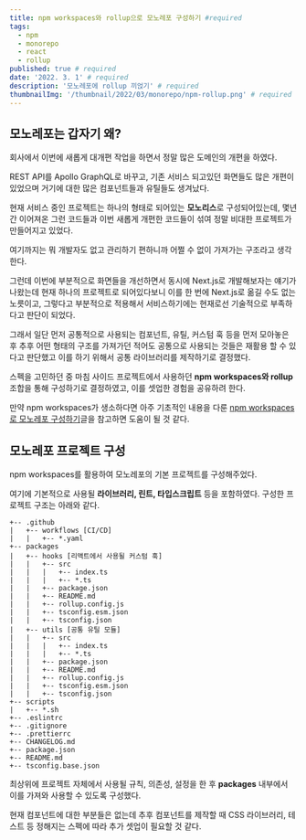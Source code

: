 ```yaml
---
title: npm workspaces와 rollup으로 모노레포 구성하기 #required
tags:
  - npm
  - monorepo
  - react
  - rollup
published: true # required
date: '2022. 3. 1' # required
description: '모노레포에 rollup 끼얹기' # required
thumbnailImg: '/thumbnail/2022/03/monorepo/npm-rollup.png' # required
---
```


## 모노레포는 갑자기 왜?

회사에서 이번에 새롭게 대개편 작업을 하면서 정말 많은 도메인의 개편을 하였다.

REST API를 Apollo GraphQL로 바꾸고, 기존 서비스 되고있던 화면들도 많은 개편이 있었으며 거기에 대한 많은 컴포넌트들과 유틸들도 생겨났다.

현재 서비스 중인 프로젝트는 하나의 형태로 되어있는 **모노리스**로 구성되어있는데, 몇년간 이어져온 그런 코드들과 이번 새롭게 개편한 코드들이 섞여 정말 비대한 프로젝트가 만들어지고 있었다.

여기까지는 뭐 개발자도 없고 관리하기 편하니까 어쩔 수 없이 가져가는 구조라고 생각한다.

그런데 이번에 부분적으로 화면들을 개선하면서 동시에 Next.js로 개발해보자는 얘기가 나왔는데 현재 하나의 프로젝트로 되어있다보니 이를 한 번에 Next.js로 옮길 수도 없는 노릇이고, 그렇다고 부분적으로 적용해서 서비스하기에는 현재로선 기술적으로 부족하다고 판단이 되었다.

그래서 일단 먼저 공통적으로 사용되는 컴포넌트, 유틸, 커스텀 훅 등을 먼저 모아놓은 후 추후 어떤 형태의 구조를 가져가던 적어도 공통으로 사용되는 것들은 재활용 할 수 있다고 판단했고 이를 하기 위해서 공통 라이브러리를 제작하기로 결정했다.

스펙을 고민하던 중 마침 사이드 프로젝트에서 사용하던 **npm workspaces와 rollup**조합을 통해 구성하기로 결정하였고, 이를 셋업한 경험을 공유하려 한다.

만약 npm workspaces가 생소하다면 아주 기초적인 내용을 다룬 [npm workspaces로 모노레포 구성하기](https://tigger.dev/2022/npm/workspace)글을 참고하면 도움이 될 것 같다.

## 모노레포 프로젝트 구성

npm workspaces를 활용하여 모노레포의 기본 프로젝트를 구성해주었다.

여기에 기본적으로 사용될 **라이브러리, 린트, 타입스크립트** 등을 포함하였다.
구성한 프로젝트 구조는 아래와 같다.

```text
+-- .github
|   +-- workflows [CI/CD]
|   |   +-- *.yaml
+-- packages
|   +-- hooks [리액트에서 사용될 커스텀 훅]
|   |   +-- src
|   |   |   +-- index.ts
|   |   |   +-- *.ts
|   |   +-- package.json
|   |   +-- README.md
|   |   +-- rollup.config.js
|   |   +-- tsconfig.esm.json
|   |   +-- tsconfig.json
|   +-- utils [공통 유틸 모듈]
|   |   +-- src
|   |   |   +-- index.ts
|   |   |   +-- *.ts
|   |   +-- package.json
|   |   +-- README.md
|   |   +-- rollup.config.js
|   |   +-- tsconfig.esm.json
|   |   +-- tsconfig.json
+-- scripts
|   +-- *.sh
+-- .eslintrc
+-- .gitignore
+-- .prettierrc
+-- CHANGELOG.md
+-- package.json
+-- README.md
+-- tsconfig.base.json
```

최상위에 프로젝트 자체에서 사용될 규칙, 의존성, 설정을 한 후 **packages** 내부에서 이를 가져와 사용할 수 있도록 구성했다.

현재 컴포넌트에 대한 부분들은 없는데 추후 컴포넌트를 제작할 때 CSS 라이브러리, 테스트 등 정해지는 스펙에 따라 추가 셋업이 필요할 것 같다.
